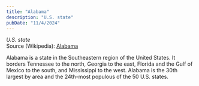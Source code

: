 ```yaml
---
title: "Alabama"
description: "U.S. state"
pubDate: "11/4/2024"
---
```


*U.S. state*  
Source (Wikipedia): [Alabama][1]

Alabama is a state in the Southeastern region of the United States. It borders Tennessee to the north, Georgia to the east, Florida and the Gulf of Mexico to the south, and Mississippi to the west. Alabama is the 30th largest by area and the 24th-most populous of the 50 U.S. states.

[1]: https://en.wikipedia.org/wiki/Alabama
